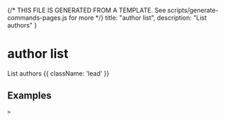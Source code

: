 {/* THIS FILE IS GENERATED FROM A TEMPLATE. See scripts/generate-commands-pages.js for more */}
    title: "author list",
    description: "List authors"
}

# author list

List authors {{ className: 'lead' }}



## Examples

<CodeGroup title="SET">


```text {{ title: 'console' }}
> 
```






</CodeGroup>
